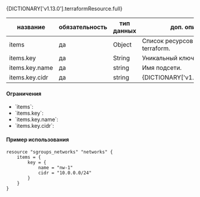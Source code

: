 
<div className="paragraph">
  <p>{DICTIONARY['v1.13.0'].terraformResource.full}</p>
</div>

<div className="scrollable-x">
  <table>
    <thead>
      <tr>
        <th>название</th>
        <th>обязательность</th>
        <th>тип данных</th>
        <th>доп. описание</th>
      </tr>
    </thead>
    <tbody>
      <tr>
        <td>items</td>
        <td>да</td>
        <td>Object</td>
        <td>Cписок ресурсов создаваемые terraform.</td>
      </tr>
      <tr>
        <td>items.key</td>
        <td>да</td>
        <td>String</td>
        <td>Уникальный ключ блока items.</td>
      </tr>
      <tr>
        <td>items.key.name</td>
        <td>да</td>
        <td>string</td>
        <td>Имя подсети.</td>
      </tr>
      <tr>
        <td>items.key.cidr</td>
        <td>да</td>
        <td>string</td>
        <td>{DICTIONARY['v1.13.0'].cidr.short}</td>
      </tr>
    </tbody>
  </table>
</div>

#### Ограничения

<ul>
  <li>
    `items`:
    <Restrictions data={RESTRICTIONS['v1.13.0'].items} />
  </li>
  <li>
    `items.key`:
    <Restrictions data={RESTRICTIONS['v1.13.0'].itemsRuleName_nw} />
  </li>
  <li>
    `items.key.name`:
    <Restrictions data={RESTRICTIONS['v1.13.0'].name} />
  </li>
  <li>
    `items.key.cidr`:
    <Restrictions data={RESTRICTIONS['v1.13.0'].cidr} />
  </li>
</ul>

#### Пример использования

```hcl
resource "sgroups_networks" "networks" {
    items = {
        key = {
            name = "nw-1"
            cidr = "10.0.0.0/24"
        }
    }
}
```
